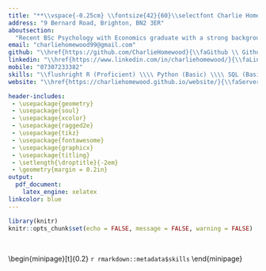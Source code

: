 ```yaml
---
title: "**\\vspace{-0.25cm} \\fontsize{42}{60}\\selectfont Charlie Homewood**"
address: "9 Bernard Road, Brighton, BN2 3ER"
aboutsection: 
  "Recent BSc Psychology with Economics graduate with a strong background in data analysis, research skills and scientific methodology gained from educational and work experiences. I am skilled in using R (programming language) to conduct a variety of analytical techniques. I am passionate to utilise the skills I have developed to provide valuable insights into important questions. \\textbf{Currently seeking to gain experience in data analysis or data science roles.}"
email: "charliehomewood99@gmail.com"
github: "\\href{https://github.com/CharlieHomewood}{\\faGithub \\ Github}"
linkedin: "\\href{https://www.linkedin.com/in/charliehomewood/}{\\faLinkedin \\ Linkedin}"
mobile: "07307233382"
skills: "\\flushright R (Proficient) \\\\ Python (Basic) \\\\ SQL (Basic)"
website: "\\href{https://charliehomewood.github.io/website/}{\\faServer \\ Website}"

header-includes:
 - \usepackage{geometry}
 - \usepackage{soul}
 - \usepackage{xcolor}
 - \usepackage{ragged2e}
 - \usepackage{tikz}
 - \usepackage{fontawesome}
 - \usepackage{graphicx}
 - \usepackage{titling}
 - \setlength{\droptitle}{-2em}  
 - \geometry{margin = 0.2in}
output: 
  pdf_document:
    latex_engine: xelatex
linkcolor: blue
---
```


```r
library(knitr)
knitr::opts_chunk$set(echo = FALSE, message = FALSE, warning = FALSE)
```

\begin{minipage}[c]{0.5\textwidth}
\vspace{0.1cm}
\hspace{0.5cm}
\begin{tikzpicture}
\clip (0,0)  circle (2cm) ;
\node[anchor=center] at (0,0) {\includegraphics[width=0.4\textwidth]{./img/me.jpg}};
\end{tikzpicture}
\end{minipage}
\begin{minipage}[c]{0.5\textwidth}
\vspace{0.1cm}
\raggedleft \large \faMapMarker \ `r rmarkdown::metadata$address`

\raggedleft \large \faEnvelope \ `r rmarkdown::metadata$email`

\raggedleft \large \faMobile \ `r rmarkdown::metadata$mobile`

\raggedleft \large `r rmarkdown::metadata$github` \texttt{|} \large `r rmarkdown::metadata$linkedin` \texttt{|} \large `r rmarkdown::metadata$website`
\end{minipage}

\

\begin{minipage}[t]{0.7\textwidth}
\LARGE \textbf{Summary}
\vspace{0.25cm}
\begin{flushleft} \large `r rmarkdown::metadata$aboutsection` \end{flushleft}
\end{minipage}
\begin{minipage}[t]{0.2\textwidth\hspace{1cm}}
\flushright \LARGE \textbf{Skills}\vspace{0.25cm}
\large `r rmarkdown::metadata$skills`
\end{minipage}

\vspace{1cm}
\LARGE \textbf{------ \faUniversity \ Education ------}
\vspace{0.25cm}
\begin{minipage}[t]{0.3\textwidth}
  \raggedleft \Large \textbf{BSc Psychology with Economics}\\
  \raggedleft \large \textit{2019-2023}\\
  \raggedleft \large \textit{University of Sussex}\\
  \raggedleft \large \textit{\textbf{Grade: 1st class (Hons)}}\\
\end{minipage}
\begin{minipage}[t]{1\textwidth\hspace{1cm}}
  \Large \textbf{\textit{Relevant Modules}}\\
  \vspace{-0.4cm}
  \begin{itemize}
    \large \item \textbf{Research Dissertation} 
      \begin{itemize}
        \large \item \href{https://psyarxiv.com/6d5nq/}{\textbf{\ul{Conducted computational reproductions of \\ analyses published in peer-reviewed journal articles.}}}
      \end{itemize}
    \vspace{0.2cm}
    \large \item \textbf{Quantitative and Qualitative Methods}
      \begin{itemize}
        \large \item \href{https://github.com/CharlieHomewood/QQM-EFA}{\textbf{\ul{Conducted an exploratory factor analysis on \\ questionnaire data I collected.}}}
      \end{itemize}
    \vspace{0.2cm}
    \large \item \textbf{Perspectives in Psychology}
      \begin{itemize}
        \item Developed a solid understanding of broader scientific \\ issues such as replication/reproducibility, research ethics \\ and philosophy of science.
      \end{itemize}
    \vspace{0.2cm}
    \large \item \textbf{Behavioural Economics}
      \begin{itemize}
        \item Developed a strong understanding of cognitive biases in \\ real-world economic behaviour.
      \end{itemize}
  \end{itemize}
  \vspace{0.25cm}
  \Large \textbf{\textit{Awards}}\\
  \vspace{-0.4cm}
  \begin{itemize}
    \large \item The Sage Publications Prize for Outstanding Application of \\ Statistical Methods (2023).
      \begin{itemize}
        \large \item \textit{"To be awarded for the highest mark for a project that a \\ supervisor has nominated based on outstanding application \\ of statistical methods."}
      \end{itemize}
  \end{itemize}
\end{minipage}

\newpage
\
\LARGE \textbf{------ \faLightbulbO \ Work Experience ------}
\vspace{0.25cm}
\begin{minipage}[t]{0.3\textwidth}
  \raggedleft \Large \textbf{\href{https://datacove.co.uk/}{\ul{Datacove}}}\\
  \raggedleft \large \textit{\textbf{Data Analyst Intern}}\\
  \raggedleft \large \textit{July-September 2023}\\
\end{minipage}
\begin{minipage}[t]{1\textwidth\hspace{1cm}}
  \Large \textbf{\textit{Achievements}}\\
  \vspace{-0.625cm}
  \begin{itemize}
    \vspace{0.2cm}
    \large \item \textbf{Created a training course on conducting logistic \\ regressions in R} to be offered as part of Datacove's portfolio \\ of commercial training courses.
    \vspace{0.2cm}
    \large \item \textbf{Wireframed an analysis dashboard (MS PowerPoint \\ and \href{https://www.elastic.co/kibana}{\ul{Kibana}})} for a client to help them identify and resolve \\ security vulnerabilities in websites in the UK.
    \vspace{0.2cm}
    \large \item \textbf{Optimised media mix models in R} to support clients in \\ understanding how various contributing variables relate to \\ their KPIs, allowing them to make evidence-based decisions in \\ their marketing strategies.
  \end{itemize}
\end{minipage}

\vspace{1cm}
\begin{minipage}[t]{0.3\textwidth}
  \raggedleft \Large \textbf{\href{https://themindlab.co.uk/}{\ul{Mindlab}}}\\
  \raggedleft \large \textit{\textbf{Project Manager (Intern)}}\\
  \raggedleft \large \textit{July-September 2023}\\
\end{minipage}
\begin{minipage}[t]{1\textwidth\hspace{1cm}}
  \Large \textbf{\textit{Achievements}}\\
  \vspace{-0.625cm}
  \begin{itemize}
    \vspace{0.2cm}
    \large \item \textbf{Designed and produced experimental stimuli} for the \\ pilot phase of an internal research experiment seeking to \\ validate and improve \href{https://themindlab.co.uk/how/measuring-visual-attention/#:~:text=elements%20between%20trials.-,Findability,-To%20assess%20how}{\ul{Mindlab's 'Findability' measurement tool}}.
    \vspace{0.2cm}
    \large \item \textbf{\href{https://themindlab.co.uk/case-study/finding-the-ideal-customer/}{\ul{Produced a summary report}}} of a project that developed \\ a segmentation method to gain insight into consumer \\ characteristics. 
    \vspace{0.2cm}
    \large \item Helped Mindlab to \textbf{explore the viability of incorporating \\ 'Social Listening'} into Mindlab's series of measurement tools. \\ \href{https://themindlab.co.uk/how/social-listening/}{\ul{This tool is now part of Mindlab's commerical portfolio.}}
  \end{itemize}
\end{minipage}

\vspace{1cm}
\LARGE \textbf{------ \faCalendar \ Personal Projects ------}
\vspace{0.25cm}
\begin{minipage}[t]{0.3\textwidth}
\raggedleft \Large \textbf{\href{https://charliehomewood.github.io/website/projects/project1}{\ul{Making Percentile Radars}}}\\
\raggedleft \large \textit{Ongoing}\\
\end{minipage}
\begin{minipage}[t]{1\textwidth\hspace{1cm}}
\large Using data from fbref, I'm creating an \href{https://github.com/CharlieHomewood/making-percentile-radars}{\textbf{\ul{analysis dashboard \\ using the Shiny package in R}}} to visualise the performance of \\ male footballers across Europe's top 5 highest ranked divisions.
\end{minipage}

\vspace{0.5cm}
\begin{minipage}[t]{0.3\textwidth}
\raggedleft \Large \href{https://charliehomewood.github.io/website/projects/project2}{\textbf{\ul{F1 Machine Learning}}}\\
\raggedleft \large \textit{Ongoing}\\
\end{minipage}
\begin{minipage}[t]{1\textwidth\hspace{1cm}}
\large Working with the \textbf{Ergast F1 API in Python}, I'm exploring the \\ impact of major regulation changes on the performance of drivers \\ and constructor teams between 1958 to now. 
\end{minipage}




















